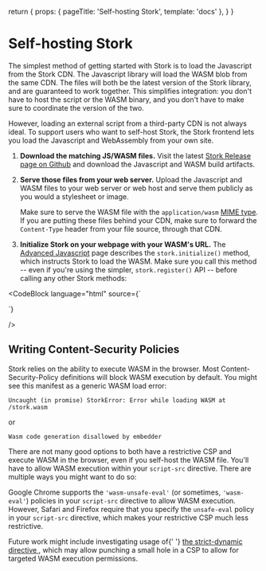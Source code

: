   return {
    props: { pageTitle: 'Self-hosting Stork', template: 'docs' },
  }
}

# Self-hosting Stork

The simplest method of getting started with Stork is to load the Javascript from the Stork CDN. The Javascript library will load the WASM blob from the same CDN. The files will both be the latest version of the Stork library, and are guaranteed to work together. This simplifies integration: you don't have to host the script or the WASM binary, and you don't have to make sure to coordinate the version of the two.

However, loading an external script from a third-party CDN is not always ideal. To support users who want to self-host Stork, the Stork frontend lets you load the Javascript and WebAssembly from your own site.

1. **Download the matching JS/WASM files.** Visit the latest [Stork Release page on Github](https://github.com/jameslittle230/stork/releases/latest) and download the Javascript and WASM build artifacts.

2. **Serve those files from your web server.** Upload the Javascript and WASM files to your web server or web host and serve them publicly as you would a stylesheet or image.

   Make sure to serve the WASM file with the `application/wasm` [MIME type](https://developer.mozilla.org/en-US/docs/Web/HTTP/Basics_of_HTTP/MIME_types). If you are putting these files behind your CDN, make sure to forward the `Content-Type` header from your file source, through that CDN.

3. **Initialize Stork on your webpage with your WASM's URL.** The [Advanced Javascript](/docs/advanced-js) page describes the `stork.initialize()` method, which instructs Stork to load the WASM. Make sure you call this method -- even if you're using the simpler, `stork.register()` API -- before calling any other Stork methods:

<CodeBlock
  language="html"
  source={`<script src="https://your-url.com/stork.js"></script>
<script>
  stork.initialize("https://your-url.com/stork.wasm")
  stork.register("yourIndexName", "https://your-url.com/index-file.st")
</script>`}
/>

## Writing Content-Security Policies

Stork relies on the ability to execute WASM in the browser. Most Content-Security-Policy definitions will block WASM execution by default. You might see this manifest as a generic WASM load error:

```
Uncaught (in promise) StorkError: Error while loading WASM at /stork.wasm
```

or

```
Wasm code generation disallowed by embedder
```

There are not many good options to both have a restrictive CSP and execute WASM in the browser, even if you self-host the WASM file. You'll have to allow WASM execution within your `script-src` directive. There are multiple ways you might want to do so:

Google Chrome supports the `'wasm-unsafe-eval'` (or sometimes, `'wasm-eval'`) policies in your `script-src` directive to allow WASM execution. However, Safari and Firefox require that you specify the `unsafe-eval` policy in your `script-src` directive, which makes your restrictive CSP much less restrictive.

<DocsNote>
  Future work might include investigating usage of{' '}
  <a href="https://developer.mozilla.org/en-US/docs/Web/HTTP/Headers/Content-Security-Policy/script-src#strict-dynamic">
    the strict-dynamic directive
  </a>
  , which may allow punching a small hole in a CSP to allow for targeted WASM
  execution permissions.
</DocsNote>
